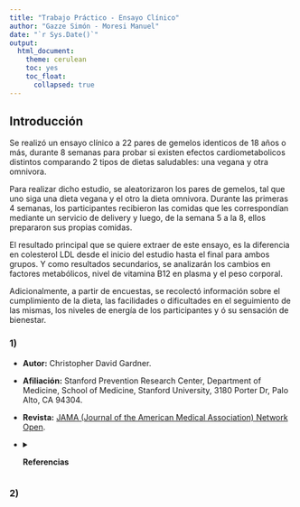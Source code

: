 ```yaml
---
title: "Trabajo Práctico - Ensayo Clínico"
author: "Gazze Simón - Moresi Manuel"
date: "`r Sys.Date()`"
output: 
  html_document:
    theme: cerulean
    toc: yes
    toc_float:
      collapsed: true
---
```


## Introducción

Se realizó un ensayo clínico a 22 pares de gemelos identicos de 18 años o más, durante 8 semanas para probar si existen efectos cardiometabolicos distintos comparando 2 tipos de dietas saludables: una vegana y otra omnivora.

Para realizar dicho estudio, se aleatorizaron los pares de gemelos, tal que uno siga una dieta vegana y el otro la dieta omnivora. Durante las primeras 4 semanas, los participantes recibieron las comidas que les correspondían mediante un servicio de delivery y luego, de la semana 5 a la 8, ellos prepararon sus propias comidas.

El resultado principal que se quiere extraer de este ensayo, es la diferencia en colesterol LDL desde el inicio del estudio hasta el final para ambos grupos. Y como resultados secundarios, se analizarán los cambios en factores metabólicos, nivel de vitamina B12 en plasma y el peso corporal.

Adicionalmente, a partir de encuestas, se recolectó información sobre el cumplimiento de la dieta, las facilidades o dificultades en el seguimiento de las mismas, los niveles de energía de los participantes y ó su sensación de bienestar.

### 1)

- **Autor:** Christopher David Gardner.

- **Afiliación:** Stanford Prevention Research Center, Department of Medicine, School of Medicine, Stanford University, 3180 Porter Dr, Palo Alto, CA 94304.

- **Revista:** [JAMA (Journal of the American Medical Association) Network Open](https://jamanetwork.com/journals/jamanetworkopen).

- <details>
    <summary>**Referencias**</summary>

  - Chai BC, van der Voort JR, Grofelnik K, Eliasdottir HG, Klöss I, Perez-Cueto FJ. Which diet has the least environmental impact on our planet? a systematic review of vegan, vegetarian and omnivorous diets. Sustainability. 2019
  - Fresán U, Sabaté J. Vegetarian diets: planetary health and its alignment with human health. Adv Nutr. 2019
  - Willett W, Rockström J, Loken B, et al. Food in the Anthropocene: the EAT-Lancet Commission on healthy diets from sustainable food systems. Lancet. 2019
  - Mendoza-Vasconez AS, Landry MJ, Crimarco A, Bladier C, Gardner CD. Sustainable diets for cardiovascular disease prevention and management. Curr Atheroscler Rep. 2021
  - Conrad Z, Drewnowski A, Belury MA, Love DC. Greenhouse gas emissions, cost, and diet quality of specific diet patterns in the United States. Am J Clin Nutr. 2023
  - Storz MA. What makes a plant-based diet? a review of current concepts and proposal for a standardized plant-based dietary intervention checklist. Eur J Clin Nutr. 2022
  - Kaiser J, van Daalen KR, Thayyil A, Cocco MTARR, Caputo D, Oliver-Williams C. A systematic review of the association between vegan diets and risk of cardiovascular disease. J Nutr. 2021
  - Dybvik JS, Svendsen M, Aune D. Vegetarian and vegan diets and the risk of cardiovascular disease, ischemic heart disease and stroke: a systematic review and meta-analysis of prospective cohort studies. Eur J Nutr. 2023
  - Selinger E, Neuenschwander M, Koller A, et al. Evidence of a vegan diet for health benefits and risks – an umbrella review of meta-analyses of observational and clinical studies. Crit Rev Food Sci Nutr. Published online May 16, 2022
  - Satija A, Hu FB. Plant-based diets and cardiovascular health. Trends Cardiovasc Med. 2018
  - Gardner CD, Vadiveloo MK, Petersen KS, et al. ; American Heart Association Council on Lifestyle and Cardiometabolic Health . Popular dietary patterns: alignment with American Heart Association 2021 dietary guidance: a scientific statement from the American Heart Association. Circulation. 2023
  - Thompson AS, Tresserra-Rimbau A, Karavasiloglou N, et al. Association of healthful plant-based diet adherence with risk of mortality and major chronic diseases among adults in the UK. JAMA Netw Open. 2023
  - Turner-McGrievy GM, Barnard ND, Scialli AR. A two-year randomized weight loss trial comparing a vegan diet to a more moderate low-fat diet. Obesity (Silver Spring). 2007
  - Parker HW, Vadiveloo MK. Diet quality of vegetarian diets compared with nonvegetarian diets: a systematic review. Nutr Rev. 2019
  - Melina V, Craig W, Levin S. Position of the Academy of Nutrition and Dietetics: vegetarian diets. J Acad Nutr Diet. 2016
  - Bakaloudi DR, Halloran A, Rippin HL, et al. Intake and adequacy of the vegan diet. a systematic review of the evidence. Clin Nutr. 2021
  - Dinu M, Abbate R, Gensini GF, Casini A, Sofi F. Vegetarian, vegan diets and multiple health outcomes: a systematic review with meta-analysis of observational studies. Crit Rev Food Sci Nutr. 2017
  - Selinger E, Neuenschwander M, Koller A, et al. Evidence of a vegan diet for health benefits and risks: an umbrella review of meta-analyses of observational and clinical studies. Crit Rev Food Sci Nutr. 2022
  - Wang T, Kroeger CM, Cassidy S, et al. Vegetarian dietary patterns and cardiometabolic risk in people with or at high risk of cardiovascular disease: a systematic review and meta-analysis. JAMA Netw Open. 2023
  - Termannsen AD, Clemmensen KKB, Thomsen JM, et al. Effects of vegan diets on cardiometabolic health: a systematic review and meta-analysis of randomized controlled trials. Obes Rev. 2022
  - Bedford JL, Barr SI. Diets and selected lifestyle practices of self-defined adult vegetarians from a population-based sample suggest they are more ‘health conscious’. Int J Behav Nutr Phys Act. 2005
  - Satija A, Bhupathiraju SN, Spiegelman D, et al. Healthful and unhealthful plant-based diets and the risk of coronary heart disease in US adults. J Am Coll Cardiol. 2017
  - Vimaleswaran KS. A nutrigenetics approach to study the impact of genetic and lifestyle factors on cardiometabolic traits in various ethnic groups: findings from the GeNuIne Collaboration. Proc Nutr Soc. 2020
  - World Medical Association . World Medical Association Declaration of Helsinki: ethical principles for medical research involving human subjects. JAMA. 2013
  - ClinicalTrials.gov . Twins Nutrition Study (TwiNS): Vegan vs. Omnivore (TwiNS). NCT05297825. Accessed October 19, 2023
  - Grundy SM, Stone NJ, Bailey AL, et al. 2018 AHA/ACC/AACVPR/AAPA/ABC/ACPM/ADA/AGS/APhA/ASPC/NLA/PCNA guideline on the management of blood cholesterol: executive summary: a report of the American College of Cardiology/American Heart Association Task Force on Clinical Practice Guidelines. J Am Coll Cardiol. 2019
  - Institute of Medicine Standing Committee on the Scientific Evaluation of Dietary Reference Intakes . Institute of Medicine (US) Standing Committee on the Scientific Evaluation of Dietary Reference Intakes and its Panel on Folate, Other B Vitamins, and Choline. National Academies Press; 1998.
  - Termannsen AD, Clemmensen KKB, Thomsen JM, et al. Effects of vegan diets on cardiometabolic health: a systematic review and meta-analysis of randomized controlled trials. Obes Rev. 2022
  - Tran E, Dale HF, Jensen C, Lied GA. Effects of plant-based diets on weight status: a systematic review. Diabetes Metab Syndr Obes. 2020
  - Huang RY, Huang CC, Hu FB, Chavarro JE. Vegetarian diets and weight reduction: a meta-analysis of randomized controlled trials. J Gen Intern Med. 2016
  - Barnard ND, Levin SM, Yokoyama Y. A systematic review and meta-analysis of changes in body weight in clinical trials of vegetarian diets. J Acad Nutr Diet. 2015
  - Li SS, Blanco Mejia S, Lytvyn L, et al. Effect of plant protein on blood lipids: a systematic review and meta-analysis of randomized controlled trials. J Am Heart Assoc. 2017
  - Johannesen CO, Dale HF, Jensen C, Lied GA. Effects of plant-based diets on outcomes related to glucose metabolism: a systematic review. Diabetes Metab Syndr Obes. 2020
  - Viguiliouk E, Kendall CW, Kahleová H, et al. Effect of vegetarian dietary patterns on cardiometabolic risk factors in diabetes: a systematic review and meta-analysis of randomized controlled trials. Clin Nutr. 2019
  - Joshi S, Ettinger L, Liebman SE. Plant-based diets and hypertension. Am J Lifestyle Med. 2019
  - Gibbs J, Gaskin E, Ji C, Miller MA, Cappuccio FP. The effect of plant-based dietary patterns on blood pressure: a systematic review and meta-analysis of controlled intervention trials. J Hypertens. 2021
  - Lee KW, Loh HC, Ching SM, Devaraj NK, Hoo FK. Effects of vegetarian diets on blood pressure lowering: a systematic review with meta-analysis and trial sequential analysis. Nutrients. 2020
  - Remde A, DeTurk SN, Almardini A, Steiner L, Wojda T. Plant-predominant eating patterns—how effective are they for treating obesity and related cardiometabolic health outcomes? a systematic review. Nutr Rev. 2022
  - Turner-McGrievy GM, Wilcox S, Frongillo EA, et al. Effect of a plant-based vs omnivorous soul food diet on weight and lipid levels among African American adults: a randomized clinical trial. JAMA Netw Open. 2023
  - Craig JM, Calais-Ferreira L, Umstad MP, Buchwald D. The value of twins for health and medical research: a third of a century of progress. Twin Res Hum Genet. 2020
  - Elder SJ, Lichtenstein AH, Pittas AG, et al. Genetic and environmental influences on factors associated with cardiovascular disease and the metabolic syndrome. J Lipid Res. 2009
  - Koeth RA, Lam-Galvez BR, Kirsop J, et al. l-Carnitine in omnivorous diets induces an atherogenic gut microbial pathway in humans. J Clin Invest. 
  - Obeid R, Awwad HM, Keller M, Geisel J. Trimethylamine-N-oxide and its biological variations in vegetarians. Eur J Nutr. 2017
  - Witkowski M, Weeks TL, Hazen SL. Gut microbiota and cardiovascular disease. Circ Res. 2020
  - Velasquez MT, Ramezani A, Manal A, Raj DS. Trimethylamine N-oxide: the good, the bad and the unknown. Toxins (Basel). 2016
  - Crimarco A, Springfield S, Petlura C, et al. A randomized crossover trial on the effect of plant-based compared with animal-based meat on trimethylamine-N-oxide and cardiovascular disease risk factors in generally healthy adults: Study With Appetizing Plantfood-Meat Eating Alternative Trial (SWAP-MEAT). Am J Clin Nutr. 2020
  - Cara KC, Goldman DM, Kollman BK, Amato SS, Tull MD, Karlsen MC. Commonalities among dietary recommendations from 2010-2021 clinical practice guidelines: a meta-epidemiological study from the American College of Lifestyle Medicine. Adv Nutr. 2023
  - Lichtenstein AH, Appel LJ, Vadiveloo M, et al. 2021 dietary guidance to improve cardiovascular health: a scientific statement from the American Heart Association. Circulation. 2021
  - US Department of Agriculture and US Department of Health and Human Services. Dietary Guidelines for Americans, 2020-2025. 9th ed. US Dept of Agriculture, US Dept of Health & Human Services; December 2020. Accessed October 27, 2023
  - Fleming JA, Kris-Etherton PM, Petersen KS, Baer DJ. Effect of varying quantities of lean beef as part of a Mediterranean-style dietary pattern on lipids and lipoproteins: a randomized crossover controlled feeding trial. Am J Clin Nutr. 2021
  - Cepni AB, Crumbley C, Nadeem S, Ledoux TA, Johnston CA. Incorporating nutrition counseling into lifestyle medicine. Am J Lifestyle Med. 2022
  - Gardner CD, Hartle JC, Garrett RD, Offringa LC, Wasserman AS. Maximizing the intersection of human health and the health of the environment with regard to the amount and type of protein produced and consumed in the United States. Nutr Rev. 2019
  - Gardner CD, Crimarco A, Landry MJ, Fielding-Singh P. Nutrition study design issues: important issues for interpretation. Am J Health Promot. 2020
  - Barnard ND, Cohen J, Jenkins DJ, et al. A low-fat vegan diet improves glycemic control and cardiovascular risk factors in a randomized clinical trial in individuals with type 2 diabetes. Diabetes Care. 2006
  - Kahleova H, Fleeman R, Hlozkova A, Holubkov R, Barnard ND. A plant-based diet in overweight individuals in a 16-week randomized clinical trial: metabolic benefits of plant protein. Nutr Diabetes. 2018
  - Gardner CD, Landry MJ, Perelman D, et al. Effect of a ketogenic diet versus Mediterranean diet on glycated hemoglobin in individuals with prediabetes and type 2 diabetes mellitus: the Interventional Keto-Med Randomized Crossover Trial. Am J Clin Nutr. 2022

  </details>
  
  
### 2)


